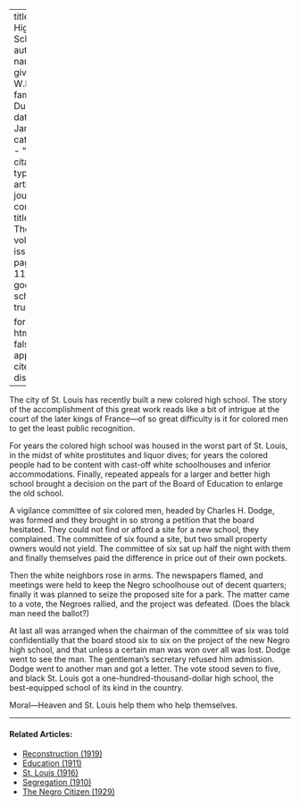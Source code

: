 
---
title: 'The High School'
author:
  - name:
      given: W.E.B.
      family: Du Bois
date: Jan. 1911
categories: 
  - ""
citation: 
  type: article-journal
  container-title: The Crisis
  volume: 2
  issue: 3
  page: 113-114
google-scholar: true

format:
  html:
    toc: false
    appendix-cite-as: display
---



The city of St. Louis has recently built a new colored high school. The story of the accomplishment of this great work reads like a bit of intrigue at the court of the later kings of France---of so great difficulty is it for colored men to get the least public recognition.

For years the colored high school was housed in the worst part of St. Louis, in the midst of white prostitutes and liquor dives; for years the colored people had to be content with cast-off white schoolhouses and inferior accommodations. Finally, repeated appeals for a larger and better high school brought a decision on the part of the Board of Education to enlarge the old school.

A vigilance committee of six colored men, headed by Charles H. Dodge, was formed and they brought in so strong a petition that the board hesitated. They could not find or afford a site for a new school, they
complained. The committee of six found a site, but two small property owners would not yield. The committee of six sat up half the night with them and finally themselves paid the difference in price out of their own pockets.

Then the white neighbors rose in arms. The newspapers flamed, and meetings were held to keep the Negro schoolhouse out of decent quarters; finally it was planned to seize the proposed site for a park. The matter came to a vote, the Negroes rallied, and the project was defeated. (Does the black man need the ballot?)

At last all was arranged when the chairman of the committee of six was told confidentially that the board stood six to six on the project of the new Negro high school, and that unless a certain man was won over all was lost. Dodge went to see the man. The gentleman's secretary refused him admission. Dodge went to another man and got a letter. The vote stood seven to five, and black St. Louis got a one-hundred-thousand-dollar high school, the best-equipped school of its kind in the country.

Moral---Heaven and St. Louis help them who help themselves.

<!-- Similar articles start here -->
<div  class="clear-wrap"></div>
<hr>
#### Related Articles:

* [Reconstruction (1919)](/Volumes/18/03/reconstruction.html)
* [Education (1911)](/Volumes/01/04/education.html)
* [St. Louis (1916)](/Volumes/11/05/st_louis.html)
* [Segregation (1910)](/Volumes/01/01/Segregation.html)
* [The Negro Citizen (1929)](/Volumes/36/05/negro_citizen.html)

<!-- Similar articles end here -->